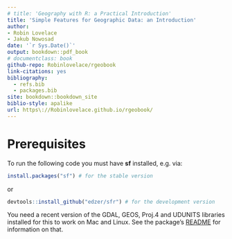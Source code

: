 ```yaml
--- 
# title: 'Geography with R: a Practical Introduction'
title: 'Simple Features for Geographic Data: an Introduction'
author:
- Robin Lovelace
- Jakub Nowosad
date: '`r Sys.Date()`'
output: bookdown::pdf_book
# documentclass: book
github-repo: Robinlovelace/rgeobook
link-citations: yes
bibliography:
  - refs.bib
  - packages.bib
site: bookdown::bookdown_site
biblio-style: apalike
url: https\://Robinlovelace.github.io/rgeobook/
---
```


# Prerequisites {-}

To run the following code you must have **sf** installed, e.g. via:

```r
install.packages("sf") # for the stable version
```

or

```r
devtools::install_github("edzer/sfr") # for the development version
```

You need a recent version of the GDAL, GEOS, Proj.4 and UDUNITS libraries installed for this to work on Mac and Linux. See the package's [README](https://github.com/edzer/sfr) for information on that.

